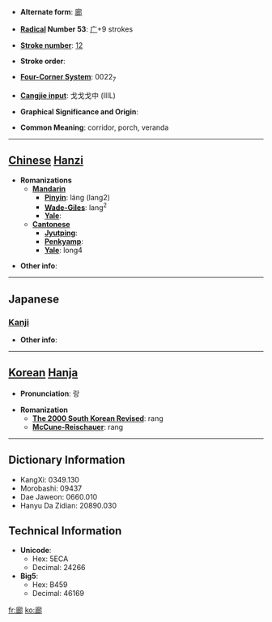 * '''Alternate form''': [[廊]]

* '''[[Wiktionary:Chinese radical index| Radical]] Number 53''': [[Wiktionary:Chinese radical index 广|广]]+9 strokes

* '''[[Wiktionary:Chinese total strokes index|Stroke number]]''': [[Wiktionary:Chinese total strokes index 12|12]]

* '''Stroke order''': 

* '''[[Wiktionary:Chinese four corner index|Four-Corner System]]''': 0022<sub>7</sub>

* '''[[Wiktionary:Chinese Cangjie index|Cangjie input]]''': 戈戈戈中 (IIIL)

* '''Graphical Significance and Origin''': 

* '''Common Meaning''': corridor, porch, veranda

----

== [[Chinese]] [[Hanzi]] ==

* '''Romanizations'''
** '''[[Mandarin]]'''
*** '''[[Pinyin]]''': láng (lang2)
*** '''[[Wade-Giles]]''': lang<sup>2</sup>
*** '''[[Yale]]''': 
** '''[[Cantonese]]'''
*** '''[[Jyutping]]''':
*** '''[[Penkyamp]]''': 
*** '''[[Yale]]''': long4

* '''Other info''': 

----

==Japanese==
===[[Kanji]]===
{{kanji|on readings=[[ろう]] (rō)
|kun readings=[[わたどの]] (watadono)
}}

* '''Other info''':  

----

== [[Korean]] [[Hanja]] ==

* '''Pronunciation''': 랑

* '''Romanization'''
** '''[[The 2000 South Korean Revised Romanization|The 2000 South Korean Revised]]''': rang
** '''[[McCune-Reischauer]]''': rang

----

== Dictionary Information ==

* KangXi: 0349.130
* Morobashi: 09437
* Dae Jaweon: 0660.010
* Hanyu Da Zidian: 20890.030

== Technical Information ==

* '''Unicode''':
** Hex: 5ECA
** Decimal: 24266
* '''Big5''':
** Hex: B459
** Decimal: 46169

[[fr:廊]]
[[ko:廊]]